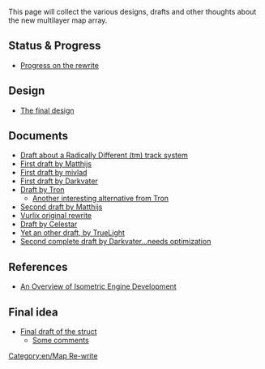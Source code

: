 This page will collect the various designs, drafts and other thoughts about the new multilayer map array.

==Status & Progress==
*[[Main/en/MapRewriteProgress|Progress on the rewrite]]

==Design==
*[[Main/en/MapRewriteDesign|The final design]]

==Documents==
*[[Main/en/MapRewriteMatthijsTracks|Draft about a Radically Different (tm) track system]]
*[[Main/en/MapRewriteMatthijsFirst|First draft by Matthijs]]
*[[Main/en/Miscellaneous suggestions/MapRewriteMivladFirst|First draft by mivlad]]
*[[Main/en/MapRewriteDarkvaterFirst|First draft by Darkvater]]
*[[Main/en/MapRewriteTron|Draft by Tron]]
**[[Main/en/MapRewriteTron2|Another interesting alternative from Tron]]
*[[Main/en/MapRewriteMatthijsSecond|Second draft by Matthijs]]
*[[Main/en/MapRewriteVurlix|Vurlix original rewrite]]
*[[Main/en/Miscellaneous suggestions/MapRewriteCelestar|Draft by Celestar]]
*[[Main/en/MapRewriteTruelight|Yet an other draft, by TrueLight]]
*[[Main/en/MapReWriteDarkvater|Second complete draft by Darkvater...needs optimization]]

==References==
*[http://trac.bookofhook.com/bookofhook/trac.cgi/wiki/OverviewOfIsometricEngineDevelopment An Overview of Isometric Engine Development]

==Final idea==
*[[Main/en/MapReWriteFinal|Final draft of the struct]]
**[[Main/en/Miscellaneous suggestions/MapReWriteComments|Some comments]]


[[Category:en/Map Re-write]]